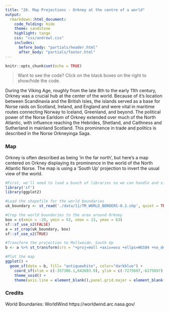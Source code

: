 ```yaml
---
title: "26. Map Projections - Orkney at the centre of a world"
output:
  rmarkdown::html_document:
    code_folding: hide
    theme: sandstone   
    highlight: tango
    css: "css/andrewl.css"
    includes:
      before_body: "partials/header.html"
      after_body: "partials/footer.html"
---
```

```r
knitr::opts_chunk$set(echo = TRUE)
```

> Want to see the code? Click on the black boxes on the right to show/hide the code. 

During the Viking Age, roughly from the late 8th to the early 11th century, Orkney was a crucial hub at the center of the world.
Because of it's location between Scandinavia and the British Isles, the islands served as a base for Norse raids on Scotland, Ireland, and England and were vital in maritime routes connecting Norway to Iceland, Greenland, and beyond. The political power of the Norse Earldom of Orkney extended over much of the North Atlantic, with influence reaching the Hebrides, Shetland, and Caithness and Sutherland in mainland Scotland. This prominence in trade and politics is described in the Norse Orkneyinga Saga.

### Map

Orkney is often described as being 'in the far north', but here's a map centered on Orkney displaying its prominence in the world of the North Atlantic Norse. 
The map is using a 'South Up' projection to invert the usual view of the world.

```r
#First, we'll need to load a bunch of libraries so we can handle and view geospatial data
library('sf')
library(ggplot2)

#Load the shapefile for the world boundaries
uk_boundary <- st_read('./data/11/TM_WORLD_BORDERS-0.2.shp', quiet = TRUE)

#Crop the world boundaries to the area around Orkney
box = c(xmin = -20, ymin = 53, xmax = 13, ymax = 63)
sf::sf_use_s2(FALSE)
a = st_crop(uk_boundary, box)
sf::sf_use_s2(TRUE)

#Transform the projection to Mollweide, South Up
b <- a %>% st_transform(crs = "+proj=moll +axis=wsu +ellps=WGS84 +no_defs +type=crs") 

#Plot the map
ggplot() +
  geom_sf(data = b, fill= "antiquewhite", color="darkblue") +
    coord_sf(xlim = c(-357306.1,642693.9), ylim = c(-7275697,-6275697), crs = sf::st_crs("+proj=moll +axis=wsu +ellps=WGS84 +no_defs +type=crs")) +
    theme_void() +
    theme(axis.line = element_blank(),panel.grid.major = element_blank(), panel.grid.minor = element_blank(), panel.border = element_blank(), panel.background = element_rect(fill = "aliceblue"))
```




### Credits

World Boundaries: WorldWind https://worldwind.arc.nasa.gov/
